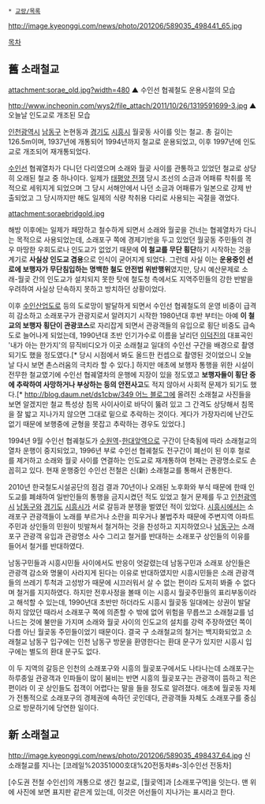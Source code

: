  * [[교량/목록]]
http://image.kyeonggi.com/news/photo/201206/589035_498441_65.jpg
{{{+1 蘇來鐵橋 /Soraecheolgyo(Railway Bridge) }}}

[[목차]]
== 舊 소래철교 ==
attachment:sorae_old.jpg?width=480
▲ 수인선 협궤철도 운용시절의 모습

http://www.incheonin.com/wys2/file_attach/2011/10/26/1319591699-3.jpg
▲ 오늘날 인도교로 개조된 모습
 
[[인천광역시]] [[남동구]] 논현동과 [[경기도]] [[시흥시]] 월곶동 사이를 잇는 철교. 총 길이는 126.5m이며, 1937년에 개통되어 1994년까지 철교로 운용되었고, 이후 1997년에 인도교로 개조되어 재개통되었다. 

[[수인선]] 협궤열차가 다니던 다리였으며 소래와 월곶 사이를 관통하고 있었던 철교로 상당히 오래된 철교 중 하나이다. 일제가 [[태평양 전쟁]] 당시 조선의 소금과 어패류 착취를 목적으로 세워지게 되었으며 그 당시 서해안에서 나던 소금과 어패류가 일본으로 강제 반출되었고 그 당시까지만 해도 일제의 식량 착취용 다리로 사용되는 곡절을 겪었다. 

attachment:soraebridgold.jpg

해방 이후에는 일제가 패망하고 철수하게 되면서 소래와 월곶을 건너는 협궤열차가 다니는 목적으로 사용되었는데, 소래포구 쪽에 경제기반을 두고 있었던 월곶동 주민들의 경우 마땅한 우회도로나 인도교가 없었기 때문에 '''이 철교를 무단 횡단'''하기 시작하는 것을 계기로  '''사실상 인도교 겸용'''으로 인식이 굳어지게 되었다. 그런데 사실 이는 '''운용중인 선로에 보행자가 무단침입하는 명백한 철도 안전법 위반행위'''였지만, 당시 예산문제로 소래-월곶 간의 인도교가 설치되지 못한 탓에 철도청 측에서도 지역주민들의 강한 반발을 우려하여 사실상 단속하지 못하고 방치하던 상황이었다.

{{{#!html
<iframe width="420" height="315" src="https://www.youtube.com/embed/82fA673t8d0" frameborder="0" allowfullscreen></iframe>
}}}

이후 [[42번 국도|수인산업도로]] 등의 도로망이 발달하게 되면서 수인선 협궤철도의 운영 비중이 급격히 감소하고 소래포구가 관광지로서 알려지기 시작한 1980년대 후반 부터는 아예 '''이 철교의 보행자 횡단이 관광코스'''로 자리잡게 되면서 관광객들의 유입으로 횡단 비중도 급속도로 늘어나게 되었는데, 1990년대 초반 인기가수로 이름을 날리던 [[이덕진]]의 대표곡인 '내가 아는 한가지'의 뮤직비디오가 이곳 소래철교 일대의 수인선 구간을 배경으로 촬영되기도 했을 정도였다.[* 당시 시점에서 봐도 올드한 컨셉으로 촬영된 것이었으니 오늘날 다시 보면 촌스러움의 극치라 할 수 있다.] 하지만 애초에 보행자 통행을 위한 시설이 전무한 철교였기에 수인선 협궤열차의 운행에 지장이 있을 정도였고 '''보행자들이 횡단 중에 추락하여 사망하거나 부상하는 등의 안전사고'''도 적지 않아서 사회적 문제가 되기도 했다.[* [[http://blog.daum.net/ds1cbw/349 어느 블로그]]에 올려진 소래철교 사진들을 보면 알겠지만 철교 특성상 침목 사이사이로 바닥이 뚫려 있고 그 간격도 상당해서 침목을 잘 밟고 지나가지 않으면 그대로 밑으로 추락하는 것이다. 게다가 가장자리에 난간도 없기 때문에 보행중에 균형을 못잡고 추락하는 경우도 있었다.]

1994년 9월 수인선 협궤철도가 [[수원역]]-[[한대앞역]]으로 구간이 단축됨에 따라 소래철교의 열차 운행이 중지되었고, 1996년 부로 수인선 협궤철도 전구간이 폐선이 된 이후 철로를 제거하고 소래와 월곶 사이를 연결하는 인도교로 재개통하여 현재는 관광명소로도 손꼽히고 있다. 현재 운행중인 수인선 전철은 신(新) 소래철교를 통해서 관통한다. 

2010년 한국철도시설공단의 점검 결과 70년이나 오래된 노후화와 부식 때문에 한때 인도교를 폐쇄하여 일반인들의 통행을 금지시켰던 적도 있었고 철거 문제를 두고 [[인천광역시]] [[남동구]]와 [[경기도]] [[시흥시]]가 서로 갈등과 분쟁을 벌였던 적이 있었다. [[시흥시]]에서는 소래포구 관광객들이 노래를 부르거나 소란을 피우거나 불법주차 때문에 주변지역 아파트 주민과 상인들의 민원이 빗발쳐서 철거하는 것을 찬성하고 지지하였으나 [[남동구]]는 소래포구 관광객 유입과 관광명소 사수 그리고 철거를 반대하는 소래포구 상인들의 이유를 들어서 철거를 반대하였다. 

남동구민들과 시흥시민들 사이에서도 반응이 엇갈렸는데 남동구민과 소래포 상인들은 관광객 감소와 명물이 사라지게 된다는 이유로 반대하였지만 시흥시민들은 소래 관광객들의 쓰레기 투척과 고성방가 때문에 시끄러워서 살 수 없는 편이라 도저히 봐줄 수 없다며 철거를 지지하였다. 하지만 전후사정을 볼때 이는 시흥시 월곶주민들의 표리부동이라고 해석할 수 있는데, 1990년대 초반만 하더라도 시흥시 월곶동 일대에는 상권이 발달하지 않았던 때라서 소래포구 쪽에 의존할 수 밖에 없어 위험을 무릅쓰고 소래철교를 넘나드는 것에 불만을 가지며 소래와 월곶 사이의 인도교의 설치를 강력 주장하였던 쪽이 다름 아닌 월곶동 주민들이었기 때문이다. 결국 구 소래철교의 철거는 백지화되었고 소래철교 남동구 입구에는 인천 남동구 방문을 환영한다는 환대 문구가 있지만 시흥시 입구에는 별도의 환대 문구도 없다. 

이 두 지역의 갈등은 인천의 소래포구와 시흥의 월곶포구에서도 나타나는데 소래포구는 하루종일 관광객과 인파들이 많이 붐비는 반면 시흥의 월곶포구는 관광객이 뜸하고 적은 편이라 이 곳 상인들도 접객이 어렵다는 말을 들을 정도로 알려졌다. 애초에 월곶동 자체가 전통적으로 소래포구의 경제권에 속하던 곳인데다, 관광객들 자체도 소래포구를 중심으로 방문하기에 당연한 일이다.
== 新 소래철교 ==
http://image.kyeonggi.com/news/photo/201206/589035_498437_64.jpg
신 소래철교를 지나는 [코레일%20351000호대%20전동차#s-3|수인선 전동차]

[수도권 전철 수인선]의 개통으로 생긴 철교로, [월곶역]과 [소래포구역]을 잇는다.
맨 위에 사진에 보면 표지판 같은게 있는데, 이것은 어선들이 지나가는 표시라고 한다.
